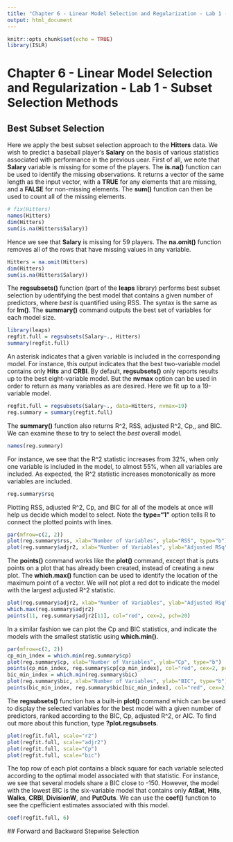 ```yaml
---
title: "Chapter 6 - Linear Model Selection and Regularization - Lab 1 - Subset Selection Methods"
output: html_document
---
```


```r
knitr::opts_chunk$set(echo = TRUE)
library(ISLR)
```

# Chapter 6 - Linear Model Selection and Regularization - Lab 1 - Subset Selection Methods
## Best Subset Selection
Here we apply the best subset selection approach to the **Hitters** data. We wish to predict a baseball player's **Salary** on the basis of various statistics associated with performance in the previous uear.
First of all, we note that **Salary** variable is missing for some of the players. The **is.na()** function can be used to identify the missing observations. It returns a vector of the same length as the input vector, with a **TRUE** for any elements that are missing, and a **FALSE** for non-missing elements. The **sum()** function can then be used to count all of the missing elements.

```r
# fix(Hitters)
names(Hitters)
dim(Hitters)
sum(is.na(Hitters$Salary))
```

Hence we see that **Salary** is missing for 59 players. The **na.omit()** function removes all of the rows that have missing values in any variable.
```r
Hitters = na.omit(Hitters)
dim(Hitters)
sum(is.na(Hitters$Salary))
```

The **regsubsets()** function (part of the **leaps** library) performs best subset selection by udentifying the best model that contains a given number of predictors, where *best* is quantified using RSS. The syntax is the same as for **lm()**. The **summary()** command outputs the best set of variables for each model size.
```r
library(leaps)
regfit.full = regsubsets(Salary~., Hitters)
summary(regfit.full)
```

An asterisk indicates that a given variable is included in the corresponding model. For instance, this output indicates that the best two-variable model contains only **Hits** and **CRBI**. By default, **regsubsets()** only reports results up to the best eight-variable model. But the **nvmax** option can be used in order to return as many variables as are desired. Here we fit up to a 19-variable model.
```r
regfit.full = regsubsets(Salary~., data=Hitters, nvmax=19)
reg.summary = summary(regfit.full)
```

The **summary()** function also returns R^2, RSS, adjusted R^2, Cp,, and BIC. We can examine these to try to select the *best* overall model.
```r
names(reg.summary)
```

For instance, we see that the R^2 statistic increases from 32%, when only one variable is included in the model, to almost 55%, when all variables are included. As expected, the R^2 statistic increases monotonically as more variables are included.
```r
reg.summary$rsq
```

Plotting RSS, adjusted R^2, Cp, and BIC for all of the models at once will help us decide which model to select. Note the **type="1"** option tells R to connect the plotted points with lines.
```r
par(mfrow=c(2, 2))
plot(reg.summary$rss, xlab="Number of Variables", ylab="RSS", type="b")
plot(reg.summary$adjr2, xlab="Number of Variables", ylab="Adjusted RSq", type="b")
```

The **points()** command works like the **plot()** command, except that is puts points on a plot that has already been created, instead of creating a new plot. The **which.max()** function can be used to identify the location of the maximum point of a vector. We will not plot a red dot to indicate the model with the largest adjusted R^2 statistic.
```r
plot(reg.summary$adjr2, xlab="Number of Variables", ylab="Adjusted RSq", type="b")
which.max(reg.summary$adjr2)
points(11, reg.summary$adjr2[11], col="red", cex=2, pch=20)
```

In a similar fashion we can plot the Cp and BIC statistics, and indicate the models with the smallest statistic using **which.min()**.
```r
par(mfrow=c(2, 2))
cp_min_index = which.min(reg.summary$cp)
plot(reg.summary$cp, xlab="Number of Variables", ylab="Cp", type="b")
points(cp_min_index, reg.summary$cp[cp_min_index], col="red", cex=2, pch=20)
bic_min_index = which.min(reg.summary$bic)
plot(reg.summary$bic, xlab="Number of Variables", ylab="BIC", type="b")
points(bic_min_index, reg.summary$bic[bic_min_index], col="red", cex=2, pch=20)

```

The **regsubsets()** function has a built-in **plot()** command which can be used to display the selected variables for the best model with a given number of predictors, ranked according to the BIC, Cp, adjusted R^2, or AIC. To find out more about this function, type **?plot.regsubsets**.
```r
plot(regfit.full, scale="r2")
plot(regfit.full, scale="adjr2")
plot(regfit.full, scale="Cp")
plot(regfit.full, scale="bic")

```
The top row of each plot contains a black square for each variable selected according to the optimal model associated with that statistic. For instance, we see that several models share a BIC close to -150. However, the model with the lowest BIC is the six-variable model that contains only **AtBat**, **Hits**, **Walks**, **CRBI**, **DivisionW**, and **PutOuts**. We can use the **coef()** function to see the cpefficient estimates associated with this model.
```r
coef(regfit.full, 6)
```
 
 
 ## Forward and Backward Stepwise Selection
 